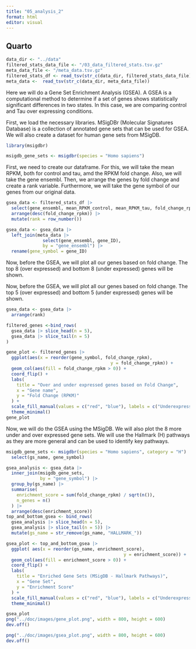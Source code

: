 ```yaml
---
title: "05_analysis_2"
format: html
editor: visual
---
```


## Quarto

```r
data_dir <- "../data"
filtered_stats_data_file <- "/03_data_filtered_stats.tsv.gz"
meta_data_file <- "/meta_data.tsv.gz"
filtered_stats_df <- read_tsv(str_c(data_dir, filtered_stats_data_file))
meta_data <-  read_tsv(str_c(data_dir, meta_data_file))
```


Here we will do a Gene Set Enrichment Analysis (GSEA). A GSEA is a computational method to determine if a set of genes shows statistically significant differences in two states. In this case, we are comparing control and Tau over expressing conditions.

First, we load the necessary libraries. MSigDBr (Molecular Signatures Database) is a collection of annotated gene sets that can be used for GSEA. We will also create a dataset for human gene sets from MSigDB.

```r
library(msigdbr)

msigdb_gene_sets <- msigdbr(species = "Homo sapiens")
```

First, we need to create our dataframe. For this, we will take the mean RPKM, both for control and tau, amd the RPKM fold change. Also, we will take the gene ensembl. Then, we arrange the genes by fold change and create a rank variable. Furthermore, we will take the gene symbol of our genes from our original data.

```r

gsea_data <- filtered_stats_df |>
  select(gene_ensembl, mean_RPKM_control, mean_RPKM_tau, fold_change_rpkm) |>
  arrange(desc(fold_change_rpkm)) |>
  mutate(rank = row_number())

gsea_data <- gsea_data |>
  left_join(meta_data |>
              select(gene_ensembl, gene_ID),
              by = "gene_ensembl") |>
  rename(gene_symbol = gene_ID)
```


Now, before the GSEA, we will plot all our genes based on fold change. The top 8 (over expressed) and bottom 8 (under expressed) genes will be shown.

Now, before the GSEA, we will plot all our genes based on fold change. The top 5 (over expressed) and bottom 5 (under expressed) genes will be shown.


```r
gsea_data <- gsea_data |> 
  arrange(rank)

filtered_genes <-bind_rows(
  gsea_data |> slice_head(n = 5),
  gsea_data |> slice_tail(n = 5)
)

gene_plot <- filtered_genes |> 
  ggplot(aes(x = reorder(gene_symbol, fold_change_rpkm), 
                                        y = fold_change_rpkm)) +
  geom_col(aes(fill = fold_change_rpkm > 0)) +  
  coord_flip() +
  labs(
    title = "Over and under expressed genes based on Fold Change",
    x = "Gene name",
    y = "Fold Change (RPKM)"
  ) +
  scale_fill_manual(values = c("red", "blue"), labels = c("Underexpressed", "Overexpressed"), name = "Expression") +
  theme_minimal()
gene_plot
```

Now, we will do the GSEA using the MSigDB. We will also plot the 8 more under and over expressed gene sets. We will use the Hallmark (H) pathways as they are more general and can be used to identify key pathways.



```r
msigdb_gene_sets <- msigdbr(species = "Homo sapiens", category = "H") |>
  select(gs_name, gene_symbol)

gsea_analysis <- gsea_data |>
  inner_join(msigdb_gene_sets,
             by = "gene_symbol") |>
  group_by(gs_name) |>
  summarise(
    enrichment_score = sum(fold_change_rpkm) / sqrt(n()),
    n_genes = n()
  ) |>
  arrange(desc(enrichment_score))
top_and_bottom_gsea <- bind_rows(
  gsea_analysis |> slice_head(n = 5),
  gsea_analysis |> slice_tail(n = 5)) |> 
  mutate(gs_name = str_remove(gs_name, "HALLMARK_"))

```


```r
gsea_plot <- top_and_bottom_gsea |> 
  ggplot( aes(x = reorder(gs_name, enrichment_score), 
                                             y = enrichment_score)) +
  geom_col(aes(fill = enrichment_score > 0)) + 
  coord_flip() +
  labs(
    title = "Enriched Gene Sets (MSigDB - Hallmark Pathways)",
    x = "Gene Set",
    y = "Enrichment Score"
  ) +
  scale_fill_manual(values = c("red", "blue"), labels = c("Underexpressed", "Overexpressed"), name = "Gene Set Type") +
  theme_minimal()

gsea_plot
png("../doc/images/gene_plot.png", width = 800, height = 600)
dev.off()

png("../doc/images/gsea_plot.png", width = 800, height = 600)
dev.off()
```



